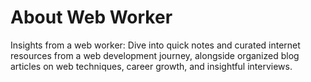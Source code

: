 # About Web Worker
Insights from a web worker: Dive into quick notes and curated internet resources from a web development journey, alongside organized blog articles on web techniques, career growth, and insightful interviews.
